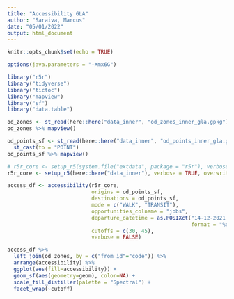 ```yaml
---
title: "Accessibility GLA"
author: "Saraiva, Marcus"
date: "05/01/2022"
output: html_document
---
```


```r
knitr::opts_chunk$set(echo = TRUE)

options(java.parameters = "-Xmx6G")

library("r5r")
library("tidyverse")
library("tictoc")
library("mapview")
library("sf")
library("data.table")
```

```r
od_zones <- st_read(here::here("data_inner", "od_zones_inner_gla.gpkg"))
od_zones %>% mapview()
```

```r
od_points_sf <- st_read(here::here("data_inner", "od_points_inner_gla.gpkg")) %>% 
  st_cast(to = "POINT")
od_points_sf %>% mapview()
```

```r
# r5r_core <- setup_r5(system.file("extdata", package = "r5r"), verbose = FALSE)
r5r_core <- setup_r5(here::here("data_inner"), verbose = TRUE, overwrite=TRUE)
```

```r
access_df <- accessibility(r5r_core,
                           origins = od_points_sf,
                           destinations = od_points_sf,
                           mode = c("WALK", "TRANSIT"),
                           opportunities_colname = "jobs",
                           departure_datetime = as.POSIXct("14-12-2021 09:00:00", 
                                                           format = "%d-%m-%Y %H:%M:%S"),
                           cutoffs = c(30, 45),
                           verbose = FALSE)
```


```r
access_df %>%
  left_join(od_zones, by = c("from_id"="code")) %>%
  arrange(accessibility) %>%
  ggplot(aes(fill=accessibility)) +
  geom_sf(aes(geometry=geom), color=NA) +
  scale_fill_distiller(palette = "Spectral") +
  facet_wrap(~cutoff)
```

